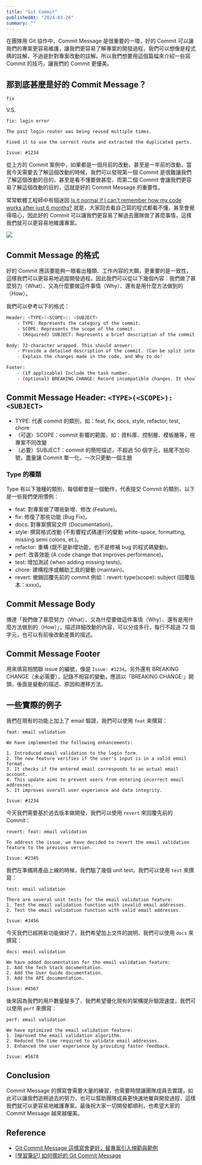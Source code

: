 ```yaml
---
title: "Git Commit"
publishedAt: "2024-03-26"
summary: ""
---
```


在團隊用 Git 協作中，Commit Message 是很重要的一環，好的 Commit 可以讓我們的專案更容易維護，讓我們更容易了解專案的開發過程，我們可以想像是程式碼的註解，不過是針對專案改動的註解。所以我們想要用這個篇幅來介紹一些寫 Commit 的技巧，讓我們的 Commit 更優美。


## 那到底甚麼是好的 Commit Message？

```plaintext
fix
``` 

V.S. 

```plaintext
fix: login error 

The past login router was being reused multiple times.

Fixed it to use the correct route and extracted the duplicated parts.

Issue: #1234
```

從上方的 Commit 案例中，如果都是一個月前的改動，甚至是一年前的改動，當我今天需要去了解這個改動的時候，我們可以發現第一個 Commit 是很難讓我們了解這個改動的目的，甚至是看不懂要做甚麼，而第二個 Commit 會讓我們更容易了解這個改動的目的，這就是好的 Commit Message 的重要性。

常常軟體工程師中有個迷因 [Is it normal if I can't remember how my code works after just 6 months?](https://www.quora.com/Is-it-normal-if-I-cant-remember-how-my-code-works-after-just-6-months) 就是，大家回去看自己寫的程式都看不懂，甚至會覺得噁心，因此好的 Commit 可以讓我們更容易了解過去團隊做了甚麼事情，這樣我們就可以更容易地維護專案。

![](/images/posts/git-commit/meme.webp)

## Commit Message 的格式

好的 Commit 應該要能夠一眼看出種類、工作內容的大鋼，更重要的是一致性，這樣我們可以更容易地追蹤開發過程。因此我們可以從以下幾個內容：我們做了甚麼努力（What）、又為什麼要做這件事情（Why）、還有是用什麼方法做到的（How）。

我們可以參考以下的格式：

```bash
Header: <TYPE>(<SCOPE>): <SUBJECT>
    - TYPE: Represents the category of the commit.
    - SCOPE: Represents the scope of the commit.
    - (Required) SUBJECT: Represents a brief description of the commit, (limited to 50 characters and should not end with a period)

Body: 72-character wrapped. This should answer:
    - Provide a detailed description of the commit. (Can be split into multiple lines, with each line limited to 72 characters.)
    - Explain the changes made in the code, and Why to do?

Footer:
    - (if applicable) Include the task number.
    - (optional) BREAKING CHANGE: Record incompatible changes. It should start with "BREAKING CHANGE:" followed by a description of the change, the reason for the change, and migration instructions.
```

## Commit Message Header: `<TYPE>(<SCOPE>): <SUBJECT>`

- TYPE: 代表 commit 的類別，如：feat, fix, docs, style, refactor, test, chore
- （可選）SCOPE：commit 影響的範圍，如：資料庫、控制層、模板層等，視專案不同改變
- （必要）SUBJECT：commit 的簡短描述，不超過 50 個字元，結尾不加句號，盡量讓 Commit 單一化，一次只更動一個主題

### Type 的種類

Type 有以下幾種的類別，每個都會是一個動作，代表提交 Commit 的類別，以下是一些我們使用慣例：

- feat: 對專案做了哪些新增、修改 (Feature)。
- fix: 修復了那些功能 (Bug Fix)。
- docs: 對專案撰寫文件 (Documentation)。
- style: 撰寫格式改動 (不影響程式碼運行的變動 white-space, formatting, missing semi colons, et.)。
- refactor: 重構 (既不是新增功能，也不是修補 bug 的程式碼變動)。
- perf: 改善效能 (A code change that improves performance)。
- test: 增加測試 (when adding missing tests)。
- chore: 建構程序或輔助工具的變動 (maintain)。
- revert: 撤銷回覆先前的 commit 例如：revert: type(scope): subject (回覆版本：xxxx)。

## Commit Message Body

傳達「我們做了甚麼努力（What）、又為什麼要做這件事情（Why）、還有是用什麼方法做到的（How）」，描述詳細改動的內容，可以分成多行，每行不超過 72 個字元，也可以有前後改動差異的描述。

## Commit Message Footer

用來填寫相關聯 issue 的編號，像是 `Issue: #1234`。另外還有 BREAKING CHANGE（未必需要），記錄不相容的變動，應該以「BREAKING CHANGE:」開頭，後面是變動的描述、原因和遷移方法。

## 一些實際的例子

我們在現有的功能上加上了 email 驗證，我們可以使用 `feat` 來撰寫：

```plaintext
feat: email validation

We have implemented the following enhancements:

1. Introduced email validation to the login form.
2. The new feature verifies if the user's input is in a valid email format.
3. It checks if the entered email corresponds to an actual email account.
4. This update aims to prevent users from entering incorrect email addresses.
5. It improves overall user experience and data integrity.

Issue: #1234
```

今天我們需要基於過去版本做開發，我們可以使用 `revert` 來回覆先前的 Commit：

```plaintext
revert: feat: email validation

To address the issue, we have decided to revert the email validation feature to the previous version.

Issue: #2345
```

我們在準備將產品上線的時候，我們駔了幾個 unit test，我們可以使用 `test` 來撰寫：

```plaintext
test: email validation

There are several unit tests for the email validation feature:
1. Test the email validation function with invalid email addresses.
2. Test the email validation function with valid email addresses.

Issue: #3456
```

今天我們已經將新功能做好了，我們希望加上文件的說明，我們可以使用 `docs` 來撰寫：

```plaintext
docs: email validation

We have added documentation for the email validation feature:
1. Add the Tech Stack documentation.
2. Add the User Guide documentation.
3. Add the API documentation.

Issue: #4567
```

後來因為我們的用戶數量變多了，我們希望優化現有的架構提升驗證速度，我們可以使用 `perf` 來撰寫：

```plaintext
perf: email validation

We have optimized the email validation feature:
1. Improved the email validation algorithm.
2. Reduced the time required to validate email addresses.
3. Enhanced the user experience by providing faster feedback.

Issue: #5678
```

## Conclusion

Commit Message 的撰寫會需要大量的練習，也需要時間讓團隊成員去實踐，如此可以讓我們追朔過去的努力，也可以幫助團隊成員更快速地餐與開發過程，這樣我們就可以更容易地維護專案。最後祝大家一切開發都順利，也希望大家的 Commit Message 越來越優美。


## Reference

- [Git Commit Message 這樣寫會更好，替專案引入規範與範例](https://wadehuanglearning.blogspot.com/2019/05/commit-commit-commit-why-what-commit.html)
- [[學習筆記] 如何撰好的 Git Commit Message](https://heidiliu2020.github.io/git-commit-message/)

